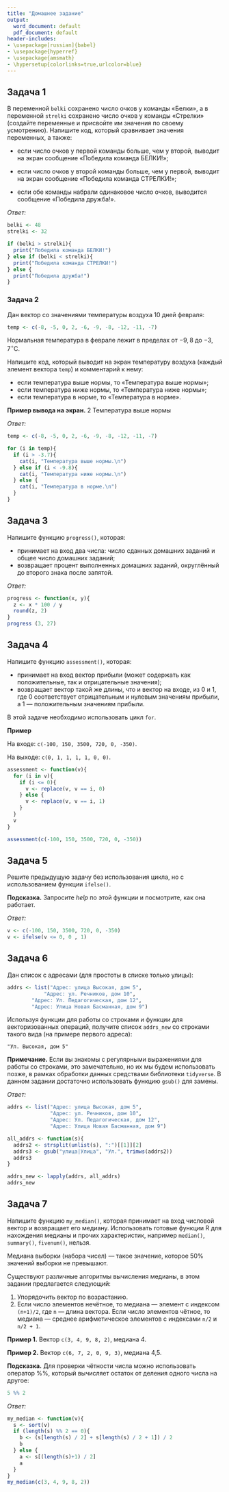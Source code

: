 ---
title: "Домашнее задание"
output:
  word_document: default
  pdf_document: default
header-includes:
- \usepackage[russian]{babel}
- \usepackage{hyperref}
- \usepackage{amsmath}
- \hypersetup{colorlinks=true,urlcolor=blue}
---

## Задача 1

В переменной `belki` сохранено число очков у команды «Белки», а в переменной `strelki` сохранено число очков у команды «Стрелки» (создайте переменные и присвойте им значения по своему усмотрению).
Напишите код, который сравнивает значения переменных, а также:	

* если число очков у первой команды больше, чем у второй, выводит на экран сообщение «Победила команда БЕЛКИ!»;	

* если число очков у второй команды больше, чем у первой, выводит на экран сообщение «Победила команда СТРЕЛКИ!»;

* если обе команды набрали одинаковое число очков, выводится сообщение «Победила дружба!».	

*Ответ:*

```{r}
belki <- 48
strelki <- 32

if (belki > strelki){
  print("Победила команда БЕЛКИ!")
} else if (belki < strelki){
  print("Победила команда СТРЕЛКИ!")
} else {
  print("Победила дружба!")
}
```

\newpage
### Задача 2

Дан вектор со значениями температуры воздуха 10 дней февраля:

```{r}
temp <- c(-8, -5, 0, 2, -6, -9, -8, -12, -11, -7)
```

Нормальная температура в феврале лежит в пределах от $-9,8$ до $-3,7^\circ$С.
 							
Напишите код, который выводит на экран температуру воздуха (каждый элемент вектора `temp`) и комментарий к нему:					

* если температура выше нормы, то «Температура выше нормы»; 
* если температура ниже нормы, то «Температура ниже нормы»; 
* если температура в норме, то «Температура в норме».

**Пример вывода на экран.** 2 Температура выше нормы			

*Ответ:*

```{r}
temp <- c(-8, -5, 0, 2, -6, -9, -8, -12, -11, -7)

for (i in temp){
  if (i > -3.7){
    cat(i, "Температура выше нормы.\n") 
  } else if (i < -9.8){
    cat(i, "Температура ниже нормы.\n") 
  } else {
    cat(i, "Температура в норме.\n")
  }
}
```

\newpage
## Задача 3

Напишите функцию `progress()`, которая:

* принимает на вход два числа: число сданных домашних заданий и общее число домашних заданий;				
* возвращает процент выполненных домашних заданий, округлённый до второго знака после запятой. 							

*Ответ:*

```{r}
progress <- function(x, y){
  z <- x * 100 / y
  round(z, 2)
}
progress (3, 27)
```

\newpage
## Задача 4

Напишите функцию `assessment()`, которая:

* принимает на вход вектор прибыли (может содержать как положительные, так и отрицательные значения);
* возвращает вектор такой же длины, что и вектор на входе, из 0 и 1, где 0 соответствует отрицательным и нулевым значениям прибыли, а 1 — положительным значениям прибыли.					

В этой задаче необходимо использовать цикл `for`. 

**Пример**

На входе: `c(-100, 150, 3500, 720, 0, -350)`.

На выходе: `c(0, 1, 1, 1, 1, 0, 0)`.

```{r}
assessment <- function(v){
  for (i in v){
    if (i <= 0){
      v <- replace(v, v == i, 0)
    } else {
      v <- replace(v, v == i, 1)
    }
  }
  v
}

assessment(c(-100, 150, 3500, 720, 0, -350))
```

\newpage
## Задача 5

Решите предыдущую задачу без использования цикла, но с использованием функции `ifelse()`. 

**Подсказка.** Запросите *help* по этой функции и посмотрите, как она работает.	

*Ответ:*

```{r}
v <- c(-100, 150, 3500, 720, 0, -350)
v <- ifelse(v <= 0, 0 , 1)
```

\newpage
## Задача 6
Дан список с адресами (для простоты в списке только улицы):

```{r}
addrs <- list("Адрес: улица Высокая, дом 5", 
            "Адрес: ул. Речников, дом 10",
		"Адрес: Ул. Педагогическая, дом 12", 
		"Адрес: Улица Новая Басманная, дом 9")
```

Используя функции для работы со строками и функции для векторизованных операций, получите список `addrs_new` со строками такого вида (на примере первого адреса):

```
"Ул. Высокая, дом 5"
```

**Примечание.** Если вы знакомы с регулярными выражениями для работы со строками, это замечательно, но их мы будем использовать позже, в рамках обработки данных средствами библиотеки `tidyverse`. В данном задании достаточно использовать функцию `gsub()` для замены. 

*Ответ:*

```{r}
addrs <- list("Адрес: улица Высокая, дом 5", 
              "Адрес: ул. Речников, дом 10",
              "Адрес: Ул. Педагогическая, дом 12", 
              "Адрес: Улица Новая Басманная, дом 9")

all_addrs <- function(s){
  addrs2 <- strsplit(unlist(s), ":")[[1]][2]
  addrs3 <- gsub("улица|Улица", "Ул.", trimws(addrs2))
  addrs3
}

addrs_new <- lapply(addrs, all_addrs)
addrs_new
```

\newpage
## Задача 7
Напишите функцию `my_median()`, которая принимает на вход числовой вектор и возвращает его медиану. Использовать готовые функции R для нахождения медианы и прочих характеристик, например `median()`, `summary()`, `fivenum()`, нельзя.

Медиана выборки (набора чисел) — такое значение, которое 50% значений выборки не превышают.

Существуют различные алгоритмы вычисления медианы, в этом задании предлагается следующий:

1. Упорядочить вектор по возрастанию.
2. Если число элементов нечётное, то медиана — элемент с индексом `(n+1)/2`, где `n` — длина вектора. Если число элементов чётное, то медиана — среднее арифметическое элементов с индексами `n/2` и `n/2 + 1`.

**Пример 1.** Вектор `c(3, 4, 9, 8, 2)`, медиана 4.

**Пример 2.** Вектор `c(6, 7, 2, 0, 9, 3)`, медиана 4,5.

**Подсказка.** Для проверки чётности числа можно использовать оператор %%, который вычисляет остаток от деления одного числа на другое:

```{r}
5 %% 2
```

*Ответ:*

```{r}
my_median <- function(v){
  s <- sort(v)
  if (length(s) %% 2 == 0){
    b <- (s[length(s) / 2] + s[length(s) / 2 + 1]) / 2
    b
  } else {
    a <- s[(length(s)+1) / 2]
    a
  }
}
my_median(c(3, 4, 9, 8, 2)) 
```
